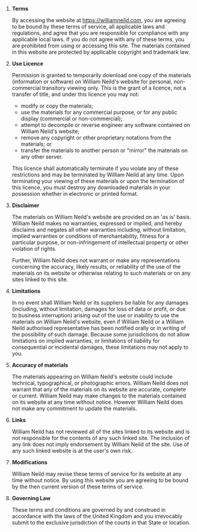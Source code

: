 
<Layout>

<Meta title="Terms" />
<PageHeader title="Terms" />

<PageContainer>

1.  **Terms**

    By accessing the website at https://williamneild.com, you are agreeing to be bound by these terms of service, all
    applicable laws and regulations, and agree that you are responsible for compliance with any applicable local laws.
    If you do not agree with any of these terms, you are prohibited from using or accessing this site. The materials
    contained in this website are protected by applicable copyright and trademark law.

2.  **Use Licence**

    Permission is granted to temporarily download one copy of the materials (information or software) on William
    Neild's website for personal, non-commercial transitory viewing only. This is the grant of a licence, not a
    transfer of title, and under this licence you may not:

    -   modify or copy the materials;
    -   use the materials for any commercial purpose, or for any public display (commercial or non-commercial);
    -   attempt to decompile or reverse engineer any software contained on William Neild's website;
    -   remove any copyright or other proprietary notations from the materials; or
    -   transfer the materials to another person or "mirror" the materials on any other server.

    This licence shall automatically terminate if you violate any of these restrictions and may be terminated by
    William Neild at any time. Upon terminating your viewing of these materials or upon the termination of this
    licence, you must destroy any downloaded materials in your possession whether in electronic or printed format.

3.  **Disclaimer**

    The materials on William Neild's website are provided on an 'as is' basis. William Neild makes no warranties,
    expressed or implied, and hereby disclaims and negates all other warranties including, without limitation, implied
    warranties or conditions of merchantability, fitness for a particular purpose, or non-infringement of intellectual
    property or other violation of rights.

    Further, William Neild does not warrant or make any representations concerning the accuracy, likely results, or
    reliability of the use of the materials on its website or otherwise relating to such materials or on any sites
    linked to this site.

4.  **Limitations**

    In no event shall William Neild or its suppliers be liable for any damages (including, without limitation, damages
    for loss of data or profit, or due to business interruption) arising out of the use or inability to use the
    materials on William Neild's website, even if William Neild or a William Neild authorised representative has been
    notified orally or in writing of the possibility of such damage. Because some jurisdictions do not allow
    limitations on implied warranties, or limitations of liability for consequential or incidental damages, these
    limitations may not apply to you.

5.  **Accuracy of materials**

    The materials appearing on William Neild's website could include technical, typographical, or photographic errors.
    William Neild does not warrant that any of the materials on its website are accurate, complete or current. William
    Neild may make changes to the materials contained on its website at any time without notice. However William Neild
    does not make any commitment to update the materials.

6.  **Links**

    William Neild has not reviewed all of the sites linked to its website and is not responsible for the contents of
    any such linked site. The inclusion of any link does not imply endorsement by William Neild of the site. Use of any
    such linked website is at the user's own risk.

7.  **Modifications**

    William Neild may revise these terms of service for its website at any time without notice. By using this website
    you are agreeing to be bound by the then current version of these terms of service.

8.  **Governing Law**

    These terms and conditions are governed by and construed in accordance with the laws of the United Kingdom and you
    irrevocably submit to the exclusive jurisdiction of the courts in that State or location.

</PageContainer>
</Layout>
